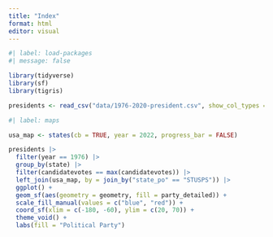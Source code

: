 ```yaml
---
title: "Index"
format: html
editor: visual
---
```


```r
#| label: load-packages
#| message: false

library(tidyverse)
library(sf)
library(tigris)

presidents <- read_csv("data/1976-2020-president.csv", show_col_types = FALSE)

```


```r
#| label: maps

usa_map <- states(cb = TRUE, year = 2022, progress_bar = FALSE)

presidents |>
  filter(year == 1976) |>
  group_by(state) |>
  filter(candidatevotes == max(candidatevotes)) |>
  left_join(usa_map, by = join_by("state_po" == "STUSPS")) |>
  ggplot() +
  geom_sf(aes(geometry = geometry, fill = party_detailed)) +
  scale_fill_manual(values = c("blue", "red")) +
  coord_sf(xlim = c(-180, -60), ylim = c(20, 70)) +
  theme_void() +
  labs(fill = "Political Party")

```


